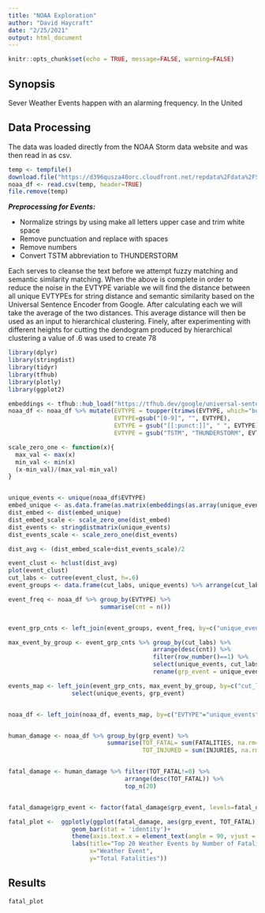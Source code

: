 ```yaml
---
title: "NOAA Exploration"
author: "David Haycraft"
date: "2/25/2021"
output: html_document
---
```


```r
knitr::opts_chunk$set(echo = TRUE, message=FALSE, warning=FALSE)
```

## Synopsis

Sever Weather Events happen with an alarming frequency. In the United 


## Data Processing

<p> The data was loaded directly from the NOAA Storm data website and was then read in as csv.</p>


```r

temp <- tempfile()
download.file("https://d396qusza40orc.cloudfront.net/repdata%2Fdata%2FStormData.csv.bz2",temp)
noaa_df <- read.csv(temp, header=TRUE)
file.remove(temp)
```
<p> ***Preprocessing for Events:*** </p>
- Normalize strings by using make all letters upper case and trim white space
- Remove punctuation and replace with spaces
- Remove numbers
- Convert TSTM abbreviation to THUNDERSTORM

<p> Each serves to cleanse the text before we attempt fuzzy matching and semantic similarity matching. When the above is complete in order to reduce the noise in the EVTYPE variable we will find the distance between all unique EVTYPEs for string distance and semantic similarity based on the Universal Sentence Encoder from Google. After calculating each we will take the average of the two distances. This average distance will then be used as an input to hierarchical clustering. Finely, after experimenting with different heights for cutting the dendogram produced by hierarchical clustering a value of .6 was used to create 78</p>




```r
library(dplyr)
library(stringdist)
library(tidyr)
library(tfhub)
library(plotly)
library(ggplot2)

embeddings <- tfhub::hub_load("https://tfhub.dev/google/universal-sentence-encoder/4")
noaa_df <- noaa_df %>% mutate(EVTYPE = toupper(trimws(EVTYPE, which="both")),
                              EVTYPE=gsub("[0-9]", "", EVTYPE),
                              EVTYPE = gsub("[[:punct:]]", " ", EVTYPE),
                              EVTYPE = gsub("TSTM", "THUNDERSTORM", EVTYPE))

scale_zero_one <- function(x){
  max_val <- max(x)
  min_val <- min(x)
  (x-min_val)/(max_val-min_val)
}


unique_events <- unique(noaa_df$EVTYPE)
embed_unique <- as.data.frame(as.matrix(embeddings(as.array(unique_events))))
dist_embed <- dist(embed_unique)
dist_embed_scale <- scale_zero_one(dist_embed)
dist_events <- stringdistmatrix(unique_events)
dist_events_scale <- scale_zero_one(dist_events)

dist_avg <- (dist_embed_scale+dist_events_scale)/2

event_clust <- hclust(dist_avg)
plot(event_clust)
cut_labs <- cutree(event_clust, h=.6)
event_groups <- data.frame(cut_labs, unique_events) %>% arrange(cut_labs)

event_freq <- noaa_df %>% group_by(EVTYPE) %>%
                          summarise(cnt = n())


event_grp_cnts <- left_join(event_groups, event_freq, by=c("unique_events"="EVTYPE"))

max_event_by_group <- event_grp_cnts %>% group_by(cut_labs) %>% 
                                         arrange(desc(cnt)) %>%
                                         filter(row_number()==1) %>%
                                         select(unique_events, cut_labs) %>%
                                         rename(grp_event = unique_events)

events_map <- left_join(event_grp_cnts, max_event_by_group, by=c("cut_labs"="cut_labs")) %>%
                  select(unique_events, grp_event)


noaa_df <- left_join(noaa_df, events_map, by=c("EVTYPE"="unique_events"))


human_damage <- noaa_df %>% group_by(grp_event) %>%
                            summarise(TOT_FATAL= sum(FATALITIES, na.rm=TRUE),
                                      TOT_INJURED = sum(INJURIES, na.rm=TRUE))


fatal_damage <- human_damage %>% filter(TOT_FATAL!=0) %>%
                                 arrange(desc(TOT_FATAL)) %>%
                                 top_n(20)


fatal_damage$grp_event <- factor(fatal_damage$grp_event, levels=fatal_damage$grp_event)

fatal_plot <-  ggplotly(ggplot(fatal_damage, aes(grp_event, TOT_FATAL)) +
                  geom_bar(stat = 'identity')+
                  theme(axis.text.x = element_text(angle = 90, vjust = 0.5, hjust=1))+
                  labs(title="Top 20 Weather Events by Number of Fatalities", 
                       x="Weather Event", 
                       y="Total Fatalities"))


```



## Results



```r

fatal_plot
```
